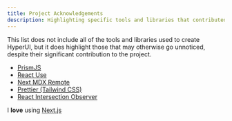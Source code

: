 ```yaml
---
title: Project Acknowledgements
description: Highlighting specific tools and libraries that contributed to the creation of HyperUI.
---
```


This list does not include all of the tools and libraries used to create HyperUI, but it does highlight those that may otherwise go unnoticed, despite their significant contribution to the project.

- [PrismJS](https://github.com/PrismJS/prism)
- [React Use](https://github.com/streamich/react-use)
- [Next MDX Remote](https://github.com/hashicorp/next-mdx-remote)
- [Prettier (Tailwind CSS)](https://github.com/tailwindlabs/prettier-plugin-tailwindcss)
- [React Intersection Observer](https://github.com/thebuilder/react-intersection-observer)

I **love** using [Next.js](https://nextjs.org/)
